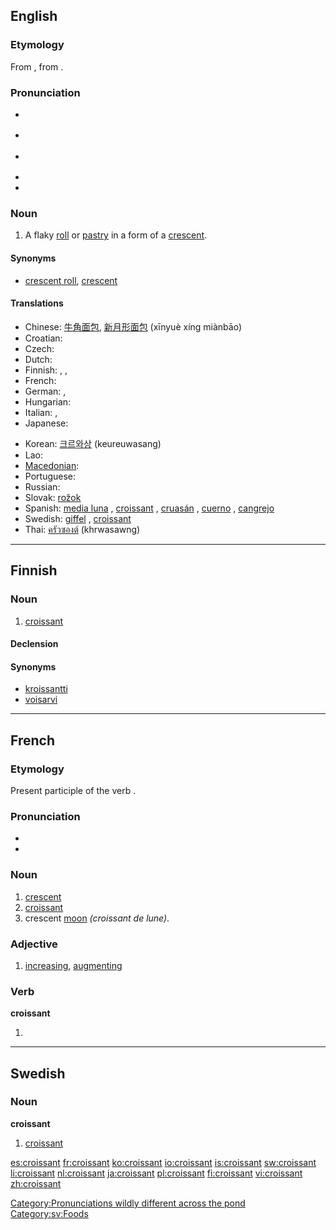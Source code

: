 {{also|Croissant}}
==English==
{{wikipedia}}

===Etymology===
From {{etyl|fr}} {{term|croissant||crescent|lang=fr}}, from {{etyl|frm}} {{term|creissant}}.

===Pronunciation===
* {{a|Canada}} {{IPA|/kɹwɒˈsɑ̃/|/kɹwəˈsɑ̃/}}
* {{a|UK}} {{IPA|/ˈkwasɑ̃/|/ˈkɹwasɑ̃/}}
* {{a|US}} {{IPA|/kɻəˈsɑnt/}}
* {{Audio|en-ca-croissant.ogg|Audio (CA)}}
* {{audio|en-us-croissant.ogg|Audio (US)}}

===Noun===
{{en-noun}}

# A flaky [[roll]] or [[pastry]] in a form of a [[crescent]].

====Synonyms====
* [[crescent roll]], [[crescent]]

====Translations====
{{trans-top|a flaky roll or pastry in a form of a crescent}}
* Chinese: [[牛角面包]], [[新月形面包]] (xīnyuè xíng miànbāo)
* Croatian: {{t-|hr|kroasan|m}}
* Czech: {{t-|cs|rohlík|m}}
* Dutch: {{t+|nl|croissant|m}}
* Finnish: {{t-|fi|voisarvi}},  {{t+|fi|croissant}},  {{t-|fi|kroissantti}}
* French: {{t+|fr|croissant|m}}
* German: {{t-|de|Croissant|n}}, {{t+|de|Hörnchen|n}}
* Hungarian: {{t-|hu|croissant}}
* Italian: {{t-|it|brioche|f}}, {{t+|it|cornetto|m}}
* Japanese: {{t-|ja|クロワッサン|tr=kurowassan|sc=Jpan}}
{{trans-mid}}
* Korean: [[크르와상]] (keureuwasang)
* Lao: {{t-|lo|ຄົວຊ່ອງ|tr=khua-sööng|sc=Laoo|xs=Lao}}
* [[Macedonian]]: {{t|mk|кроасан|m|tr=kroasán|sc=Cyrl|xs=Macedonian}}
* Portuguese: {{t-|pt|croissant|m}}
* Russian: {{t+|ru|круассан|m|tr=kruassán|sc=Cyrl}}
* Slovak: [[rožok]] {{m}}
* Spanish: [[media luna]] {{f}}, [[croissant]] {{m}}, [[cruasán]] {{m}}, [[cuerno]] {{m}}, [[cangrejo]] {{m}} {{italbrac|Costa Rica}}
* Swedish: [[giffel]] {{c}}, [[#English|croissant]] {{c}}
* Thai: [[ครัวซองต์]] (khrwasawng)
{{trans-bottom}}

[[Category:Pronunciations wildly different across the pond]]

----

==Finnish==

===Noun===
{{infl|fi|noun}}

# [[#English|croissant]]

====Declension====
{{fi-decl-risti|croissant}}

====Synonyms====
* [[kroissantti]]
* [[voisarvi]]

----

==French==

===Etymology===
Present participle of the verb {{term|croître||to increase|lang=fr}}.

===Pronunciation===
* {{IPA|/kʁwasɑ̃/|lang=fr}}
* {{Audio|Fr-croissant2.ogg|Audio (FR)}}

===Noun===
{{fr-noun|m}}

# [[crescent]]
# [[#English|croissant]]
# crescent [[moon]] ''(croissant de lune)''.

===Adjective===
{{fr-adj}}

# [[increase|increasing]], [[augment]]ing

===Verb===
'''croissant'''

# {{present participle of|croître|lang=French}}

----

==Swedish==

===Noun===
{{sv-noun-reg-er}}
'''croissant''' {{c}}

# [[#English|croissant]]

[[Category:sv:Foods]]

[[es:croissant]]
[[fr:croissant]]
[[ko:croissant]]
[[io:croissant]]
[[is:croissant]]
[[sw:croissant]]
[[li:croissant]]
[[nl:croissant]]
[[ja:croissant]]
[[pl:croissant]]
[[fi:croissant]]
[[vi:croissant]]
[[zh:croissant]]